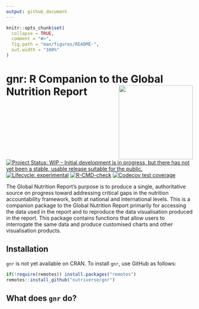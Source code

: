 ```yaml
---
output: github_document
---
```


<!-- README.md is generated from README.Rmd. Please edit that file -->

```r
knitr::opts_chunk$set(
  collapse = TRUE,
  comment = "#>",
  fig.path = "man/figures/README-",
  out.width = "100%"
)
```

# gnr: R Companion to the Global Nutrition Report <img src="man/figures/gnr.png" width="200px" align="right" />

<!-- badges: start -->
[![Project Status: WIP – Initial development is in progress, but there has not yet been a stable, usable release suitable for the public.](https://www.repostatus.org/badges/latest/wip.svg)](https://www.repostatus.org/#wip)
[![Lifecycle: experimental](https://img.shields.io/badge/lifecycle-experimental-orange.svg)](https://www.tidyverse.org/lifecycle/#experimental)
[![R-CMD-check](https://github.com/nutriverse/gnr/actions/workflows/R-CMD-check.yaml/badge.svg)](https://github.com/nutriverse/gnr/actions/workflows/R-CMD-check.yaml)
[![Codecov test coverage](https://codecov.io/gh/nutriverse/gnr/branch/master/graph/badge.svg)](https://codecov.io/gh/nutriverse/gnr?branch=master)
<!-- badges: end -->

The Global Nutrition Report's purpose is to produce a single, authoritative source on progress toward addressing critical gaps in the nutrition accountability framework, both at national and international levels. This is a companion package to the Global Nutrition Report primarily for accessing the data used in the report and to reproduce the data visualisation produced in the report. This package contains functions that allow users to interrogate the same data and produce customised charts and other visualisation products.

## Installation

`gnr` is not yet available on CRAN. To install `gnr`, use GitHub as follows:

```r
if(!require(remotes)) install.packages("remotes")
remotes::install_github("nutriverse/gnr")
```

## What does `gnr` do?


